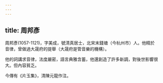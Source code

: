```yaml
---
---
---
```

title: 周邦彥
---



周邦彥(1057-1121)，字美成，號清真居士，北宋末錢塘（今杭州市）人。他精於音律，曾做過大晟府的提舉（大晟府是管音樂的機構）。

他的詞講求音律，法度嚴密，語言典雅含蓄，他還創造了許多新調，對後世影響很大。但內容貧乏。

今傳有《片玉集》，清陳元龍作注。